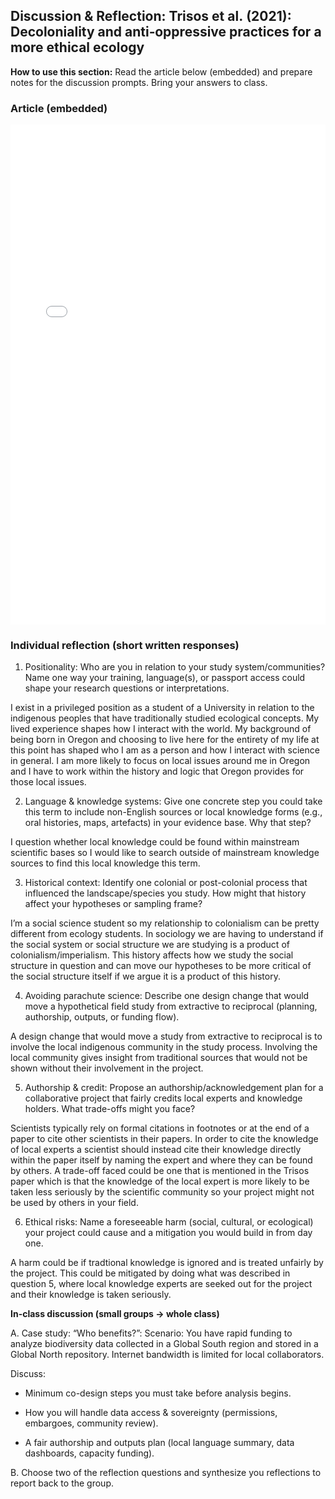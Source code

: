 ## Discussion & Reflection: Trisos et al. (2021): Decoloniality and anti‑oppressive practices for a more ethical ecology

**How to use this section:** Read the article below (embedded) and prepare notes for the discussion prompts. Bring your answers to class.

### Article (embedded)
<div style="margin: 1rem 0;">
<embed src="readings/reading-Trisos2021.pdf" type="application/pdf" width="100%" height="800px" />
</div>

### Individual reflection (short written responses)

1. Positionality: Who are you in relation to your study system/communities? Name one way your training, language(s), or passport access could shape your research questions or interpretations. 

I exist in a privileged position as a student of a University in relation to the indigenous peoples that have traditionally studied ecological concepts.
My lived experience shapes how I interact with the world. My background of being born in Oregon and choosing to live here for the entirety of my life
at this point has shaped who I am as a person and how I interact with science in general. I am more likely to focus on local issues around me in Oregon
and I have to work within the history and logic that Oregon provides for those local issues.

2. Language & knowledge systems: Give one concrete step you could take this term to include non-English sources or local knowledge forms (e.g., oral histories, maps, artefacts) in your evidence base. Why that step? 

I question whether local knowledge could be found within mainstream scientific bases so I would like to search outside of mainstream knowledge sources to
find this local knowledge this term.

3. Historical context: Identify one colonial or post-colonial process that influenced the landscape/species you study. How might that history affect your hypotheses or sampling frame? 

I'm a social science student so my relationship to colonialism can be pretty different from ecology students. In sociology we are having to understand
if the social system or social structure we are studying is a product of colonialism/imperialism. This history affects how we study the social structure
in question and can move our hypotheses to be more critical of the social structure itself if we argue it is a product of this history.

4. Avoiding parachute science: Describe one design change that would move a hypothetical field study from extractive to reciprocal (planning, authorship, outputs, or funding flow). 

A design change that would move a study from extractive to reciprocal is to involve the local indigenous community in the study process. Involving the
local community gives insight from traditional sources that would not be shown without their involvement in the project.

5. Authorship & credit: Propose an authorship/acknowledgement plan for a collaborative project that fairly credits local experts and knowledge holders. What trade-offs might you face? 

Scientists typically rely on formal citations in footnotes or at the end of a paper to cite other scientists in their papers. In order to cite the knowledge
of local experts a scientist should instead cite their knowledge directly within the paper itself by naming the expert and where they can be found by others.
A trade-off faced could be one that is mentioned in the Trisos paper which is that the knowledge of the local expert is more likely to be taken less seriously
by the scientific community so your project might not be used by others in your field.

6. Ethical risks: Name a foreseeable harm (social, cultural, or ecological) your project could cause and a mitigation you would build in from day one. 

A harm could be if tradtional knowledge is ignored and is treated unfairly by the project. This could be mitigated by doing what was described in question 5,
where local knowledge experts are seeked out for the project and their knowledge is taken seriously.


**In-class discussion (small groups → whole class)**

A. Case study: “Who benefits?”:
Scenario: You have rapid funding to analyze biodiversity data collected in a Global South region and stored in a Global North repository. Internet bandwidth is limited for local collaborators.

Discuss:

- Minimum co-design steps you must take before analysis begins.

- How you will handle data access & sovereignty (permissions, embargoes, community review).

- A fair authorship and outputs plan (local language summary, data dashboards, capacity funding). 


B. Choose two of the reflection questions and synthesize you reflections to report back to the group. 

